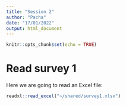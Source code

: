 ```yaml
---
title: "Session 2"
author: "Pacha"
date: "17/01/2022"
output: html_document
---
```


```r
knitr::opts_chunk$set(echo = TRUE)
```

# Read survey 1

Here we are going to read an Excel file:
```r
readxl::read_excel("~/shared/survey1.xlsx")
```

